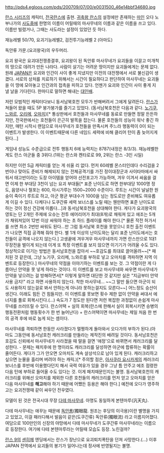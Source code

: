 http://pds4.egloos.com/pds/200709/07/00/e0031500_46e14bbf34680.jpg

[[란스 시리즈]]의 캐릭터, [[전국란스]]에 출현.
[[귀축왕 란스]]의 설정에만 존재하는 [[마인]] 오다 노부나가의 [[사도]]중에 한명의 이름이 어릴때의 마사무네의 이름과 같은 이름을 쓰고 있다. 이름만 빌렸거나, 그때는 사도라는 설정이 있었던 듯 하다.

재능레벨 50/70, 요괴기능레벨2, 검전투기능레벨 2 (아마도)

독안류 가문.(요괴왕국)의 우두머리.

요괴 왕국은 요괴대전쟁종결후, 요괴왕이 된 독안류 마사무네가 요괴들을 이끌고 미개척의 땅으로 데려가 만든 나라다. 사람이 살기는 어려운 땅이지만 요괴들에게는 문제 없다. 원래 [[JAPAN]]은 요괴와 인간이 사이 좋게 지냈지만 이전의 대전쟁에서 서로 불신감이 생겼다. 서로의 상처를 치료하기 위해서는 시간이 필요하다고 판단하여 마사무네는 요괴들을 이 땅에 모아놓고 인간과의 접촉을 피하고 있다. 언젠가 요괴와 인간이 사이 좋게 지낼 날을 기다린다. 한마디로 말하면 해내는 [[대인배]].

저런 모범적인 캐릭터다보니 동서남북호천 모두가 반해버려서 그에게 달려든다. [[란스]]가 쳐들어 왔을 때도 5P 붕가붕가를 즐기고 있었다. (동서남북호천은 다음과 같다. [[노기쿠]], [[느와르]], [[오리메]], [[오마치]])[* 통상판에서 호천들과 마사무네를 동료로 만들면 정말 든든하지만, 전국판에서는 호천들이 은근히 발목을 잡는다. 물론 호천들의 성능이 워낙 좋긴 하지만, 매턴 시작시 랜덤으로 마사무네가 호천들을 만족시켜 주느라 행동력이 0이 되는 이벤트가 발생한다. 이 이벤트때문에 다른 네임드 세력에 비해 클리어 턴이 좀 늦어지게 된다...]

게임내 성능도 수준급으로 전투 행동치 6에 능력치는 8787(내정은 8/3/3). 재능레벨한계도 란스 아군들 중 3위다.(1위는 란스와 켄타로로 99, 2위는 란스 -3인 시일)

하지만 이런 S급 캐릭터를 얻는 게 쉬울 리 없다. 먼저 60레벨 몬스터인데다 수리검을 2번이나 맞아도 준비가 해제되지 않는 전체공격기를 가진 정이대장군과 사이타마에서 싸워서 태고반이라는 도장 아이템을 얻어야 선전포고가 가능하며, 겨우 이겨서 싸움을 걸면 이제 한 부대당 3천이 넘는 요괴 부대들[* 표준 난이도로 하면 한부대당 1000명 정도, 음양사나 철포는 600, 아시가루는 1500~2000 수준이다. 루트는 시간이 널널한 원숭이 죽이기 루트로 하고, 아군 평균 부대수가 1000을 넘는 정도로만 준비해도 여유롭게 이길 수 있다. 다케다나 도쿠간류 세력 보너스를 노릴 때는 웬만하면 표준 난이도로 하는 것이 정신 건강에 이롭다...]과 동서남북호천을 상대해야 한다. 게다가 요괴왕국의 영토는 단 2개인 주제에 오슈는 전투 에어리어가 최대(8개)로 채워져 있고 에조는 5개가 채워져있어 12번 이상 싸워야 하는 초 하드 플레이를 해야 한다.[* 물론 작전 허가서를 쓰면 최소 2번만 싸워도 된다...만 그럼 동서남북 호천을 못얻으니 호천 출전 이벤트가 나오면 직접 공격해 줘야 한다. 별 1개 이상의 난이도와는 달리 표준 난이도에서는 호천들이 공격에 나오지 않는다.] 고생끝에 겨우겨우 마사무네까지 가면 란스만으로 1대1 무장전을 벌이게 되는데 이게 또 특정 이벤트를 보지 않으면 이기기가 어려울 수도 있다. 정상적으로 이기는 방법은 동서남호천을 잡아서 ~~호감도를 최대로 끌어올려~~[* 패치된 것 같은데, 그냥 노기쿠, 오리메, 느와르를 부하로 넣고 오마치를 격파하면 지역 이벤트로 등장한다.] 마사무네의 약점을 이야기하는 이벤트를 보는 것. 그 약점이란 게 다름아닌 안약을 못 넣게 하라는 것이다. 이 이벤트를 보고 마사무네와 싸우면 마사무네가 안약을 넣으려는 걸 방해하면서[* 이렇게 말하면 대단한 것 같지만 실은 "지금부터 안약 사용 금지!" 라고 하면 사용하지 않는다. 착한 마사무네... ~~그 말만 들으면 아군이 되도 사용하지 않는걸로 봐서 안하는게 아니라 못하는걸지도 모른다~~] 어느정도 승산이 생긴다. 이래도 힘든 건 힘들지만. 이 이벤트를 못보면 횟수 제한 없이 안약을 써대서 에너지를 풀로 회복시킨다.(…) 속도가 7 정도만 된다면 저런 복잡한 과정없이 손쉽게 마사무네를 쓰러뜨릴 수 있다. 란스어택 + 실의 회복(란스에 한해서 실이 회복시키면 승병의 행동전환처럼 행동횟수가 한 번 늘어난다) + 란스어택이면 마사무네는 제일 처음 한 번의 공격 후에 바로 눕게 되는 셈이다.

마사무네를 격퇴하면 한동안 사라졌다가 멀쩡하게 돌아와서 오다가의 부하가 된다.(아마도 그동안에 동서남호천 캐러크리를 만들라는 제작진의 배려일 것이다. 동서남호천은 호감도 신뢰에서 마사무네가 사라졌을 때 말을 걸면 '애정'으로 바뀌면서 캐러크리를 달성한다. - 문제는 패치후에 한 명이라도 캐러크리를 달성하면 아군에 합류하는 확률이 줄어든다. 게다가 그가 안오면 오마치도 계속 살상석으로 남아 있게 된다. 캐러크리하고 싶으면 눈물을 흘리며 버려야 하는 캐릭.)[* 주의할 점은, [[아사쿠라 요시카게]]의 캐러크리 보너스를 후반에 이용했다던지 해서 국력 여유가 있을 경우 그냥 틈 안주고 에조 점령한 다음 턴에 부하로 들어올 수도 있다는 것. 이게 패치때문인지는 불명. 동서남북호천의 캐러크리를 위해선 오마치를 제외한 다른 호천들의 캐러크리를 먼저 얻고 오마치를 얻은 다음 마사무네를 '''해고'''해야 하기 때문에 어쨌든 등용은 해야 한다.]
예전에 오다가 영주하고는 요괴전쟁때 같이 싸우던 전우였다.

모델이 된 것은 전국시대 무장 [[다테 마사무네]]. 아명도 동일하게 본텐마루(汎天丸).

다테 마사무네는 애꾸눈 때문에 [[독안룡]](獨眼龍. 원조는 후당의 이극용)이란 별명을 가지고 있었고, 이걸 패러디해서 발음이 같은(도쿠간류) 독안류(獨眼流) 라고 이름지어졌다. 여담으로 100만인의 신장의 야망에서 다테 마사무네가 도쿠간류 마사무네라는 이름으로 등장한다. 여기에 다테 본텐마루라는 어릴때 모습도 등장. 노린걸까?

[[란스 9]]의 [[센히메]] 엔딩에서는 란스가 장난으로 요괴퇴치폭탄을 던져 사망한다.(...) 이후 JAPAN 전역에서 요괴들의 봉기가 일어나는데 정사에 반영될지는 불명.
